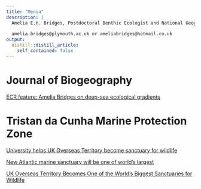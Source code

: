 ```yaml
---
title: "Media"
description: |
  Amelia E.H. Bridges, Postdoctoral Benthic Ecologist and National Geographic Explorer
  
  amelia.bridges@plymouth.ac.uk or ameliabridges@hotmail.co.uk
output:
  distill::distill_article:
    self_contained: false
---
```


# Journal of Biogeography 

[ECR feature: Amelia Bridges on deep-sea ecological gradients](https://journalofbiogeographynews.org/2022/05/16/ecr-feature-amelia-bridges-on-deep-sea-ecological-gradients/)

# Tristan da Cunha Marine Protection Zone

[University helps UK Overseas Territory become sanctuary for wildlife](https://www.plymouth.ac.uk/news/university-helps-uk-overseas-territory-become-one-of-the-worlds-biggest-sanctuaries-for-wildlife)

[New Atlantic marine sanctuary will be one of world's largest](https://www.nationalgeographic.com/environment/article/tristan-da-cunha-atlantic-marine-protection-zone)

[UK Overseas Territory Becomes One of the World’s Biggest Sanctuaries for Wildlife](https://blog.nationalgeographic.org/2020/11/12/uk-overseas-territory-becomes-one-of-the-worlds-biggest-sanctuaries-for-wildlife/)
